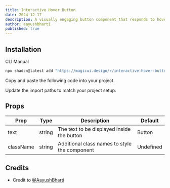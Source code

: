 ```yaml
---
title: Interactive Hover Button
date: 2024-12-17
description: A visually engaging button component that responds to hover with dynamic transitions, adapting smoothly between light and dark modes for enhanced user interactivity.
author: aayushbharti
published: true
---
```


<ComponentPreview name="interactive-hover-button-demo" />

## Installation

<Tabs defaultValue="cli">

<TabsList>
  <TabsTrigger value="cli">CLI</TabsTrigger>
  <TabsTrigger value="manual">Manual</TabsTrigger>
</TabsList>
<TabsContent value="cli">

```bash
npx shadcn@latest add "https://magicui.design/r/interactive-hover-button"
```

</TabsContent>

<TabsContent value="manual">

<Steps>

<Step>Copy and paste the following code into your project.</Step>

<ComponentSource name="interactive-hover-button" />

<Step>Update the import paths to match your project setup.</Step>

</Steps>

</TabsContent>

</Tabs>

## Props

| Prop      | Type   | Description                                   | Default   |
| --------- | ------ | --------------------------------------------- | --------- |
| text      | string | The text to be displayed inside the button    | Button    |
| className | string | Additional class names to style the component | Undefined |

## Credits

- Credit to [@AayushBharti](https://github.com/AayushBharti)

